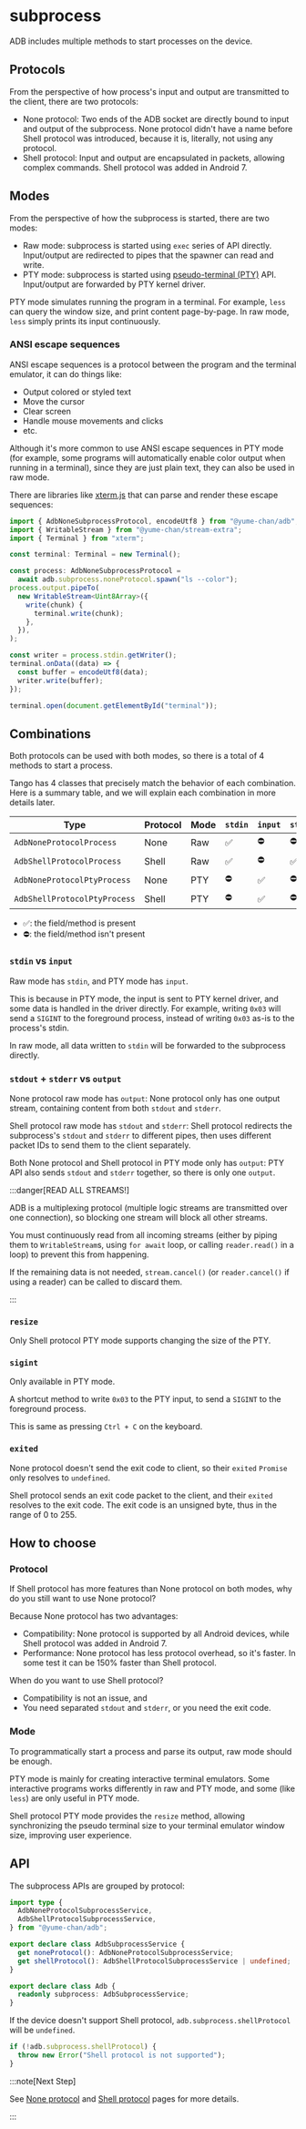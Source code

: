 # subprocess

ADB includes multiple methods to start processes on the device.

## Protocols

From the perspective of how process's input and output are transmitted to the client, there are two protocols:

- None protocol: Two ends of the ADB socket are directly bound to input and output of the subprocess. None protocol didn't have a name before Shell protocol was introduced, because it is, literally, not using any protocol.
- Shell protocol: Input and output are encapsulated in packets, allowing complex commands. Shell protocol was added in Android 7.

## Modes

From the perspective of how the subprocess is started, there are two modes:

- Raw mode: subprocess is started using `exec` series of API directly. Input/output are redirected to pipes that the spawner can read and write.
- PTY mode: subprocess is started using [pseudo-terminal (PTY)](https://man7.org/linux/man-pages/man7/pty.7.html) API. Input/output are forwarded by PTY kernel driver.

PTY mode simulates running the program in a terminal. For example, `less` can query the window size, and print content page-by-page. In raw mode, `less` simply prints its input continuously.

### ANSI escape sequences

ANSI escape sequences is a protocol between the program and the terminal emulator, it can do things like:

- Output colored or styled text
- Move the cursor
- Clear screen
- Handle mouse movements and clicks
- etc.

Although it's more common to use ANSI escape sequences in PTY mode (for example, some programs will automatically enable color output when running in a terminal), since they are just plain text, they can also be used in raw mode.

There are libraries like [xterm.js](https://xtermjs.org/) that can parse and render these escape sequences:

```ts transpile
import { AdbNoneSubprocessProtocol, encodeUtf8 } from "@yume-chan/adb";
import { WritableStream } from "@yume-chan/stream-extra";
import { Terminal } from "xterm";

const terminal: Terminal = new Terminal();

const process: AdbNoneSubprocessProtocol =
  await adb.subprocess.noneProtocol.spawn("ls --color");
process.output.pipeTo(
  new WritableStream<Uint8Array>({
    write(chunk) {
      terminal.write(chunk);
    },
  }),
);

const writer = process.stdin.getWriter();
terminal.onData((data) => {
  const buffer = encodeUtf8(data);
  writer.write(buffer);
});

terminal.open(document.getElementById("terminal"));
```

## Combinations

Both protocols can be used with both modes, so there is a total of 4 methods to start a process.

Tango has 4 classes that precisely match the behavior of each combination. Here is a summary table, and we will explain each combination in more details later.

| Type                         | Protocol | Mode | `stdin` | `input` | `stdout` | `stderr` | `output` | `resize` | `sigint` | `exited`             |
| ---------------------------- | -------- | ---- | ------- | ------- | -------- | -------- | -------- | -------- | -------- | -------------------- |
| `AdbNoneProtocolProcess`     | None     | Raw  | ✅      | ⛔      | ⛔       | ⛔       | ✅       | ⛔       | ⛔       | `Promise<undefined>` |
| `AdbShellProtocolProcess`    | Shell    | Raw  | ✅      | ⛔      | ✅       | ✅       | ⛔       | ⛔       | ⛔       | `Promise<number>`    |
| `AdbNoneProtocolPtyProcess`  | None     | PTY  | ⛔      | ✅      | ⛔       | ⛔       | ✅       | ⛔       | ✅       | `Promise<undefined>` |
| `AdbShellProtocolPtyProcess` | Shell    | PTY  | ⛔      | ✅      | ⛔       | ⛔       | ✅       | ✅       | ✅       | `Promise<number>`    |

- ✅: the field/method is present
- ⛔: the field/method isn't present

### `stdin` vs `input`

Raw mode has `stdin`, and PTY mode has `input`.

This is because in PTY mode, the input is sent to PTY kernel driver, and some data is handled in the driver directly. For example, writing `0x03` will send a `SIGINT` to the foreground process, instead of writing `0x03` as-is to the process's stdin.

In raw mode, all data written to `stdin` will be forwarded to the subprocess directly.

### `stdout` + `stderr` vs `output`

None protocol raw mode has `output`: None protocol only has one output stream, containing content from both `stdout` and `stderr`.

Shell protocol raw mode has `stdout` and `stderr`: Shell protocol redirects the subprocess's `stdout` and `stderr` to different pipes, then uses different packet IDs to send them to the client separately.

Both None protocol and Shell protocol in PTY mode only has `output`: PTY API also sends `stdout` and `stderr` together, so there is only one `output`.

:::danger[READ ALL STREAMS!]

ADB is a multiplexing protocol (multiple logic streams are transmitted over one connection), so blocking one stream will block all other streams.

You must continuously read from all incoming streams (either by piping them to `WritableStream`s, using `for await` loop, or calling `reader.read()` in a loop) to prevent this from happening.

If the remaining data is not needed, `stream.cancel()` (or `reader.cancel()` if using a reader) can be called to discard them.

:::

### `resize`

Only Shell protocol PTY mode supports changing the size of the PTY.

### `sigint`

Only available in PTY mode.

A shortcut method to write `0x03` to the PTY input, to send a `SIGINT` to the foreground process.

This is same as pressing `Ctrl + C` on the keyboard.

### `exited`

None protocol doesn't send the exit code to client, so their `exited` `Promise` only resolves to `undefined`.

Shell protocol sends an exit code packet to the client, and their `exited` resolves to the exit code. The exit code is an unsigned byte, thus in the range of 0 to 255.

## How to choose

### Protocol

If Shell protocol has more features than None protocol on both modes, why do you still want to use None protocol?

Because None protocol has two advantages:

- Compatibility: None protocol is supported by all Android devices, while Shell protocol was added in Android 7.
- Performance: None protocol has less protocol overhead, so it's faster. In some test it can be 150% faster than Shell protocol.

When do you want to use Shell protocol?

- Compatibility is not an issue, and
- You need separated `stdout` and `stderr`, or you need the exit code.

### Mode

To programmatically start a process and parse its output, raw mode should be enough.

PTY mode is mainly for creating interactive terminal emulators. Some interactive programs works differently in raw and PTY mode, and some (like `less`) are only useful in PTY mode.

Shell protocol PTY mode provides the `resize` method, allowing synchronizing the pseudo terminal size to your terminal emulator window size, improving user experience.

## API

The subprocess APIs are grouped by protocol:

```ts showLineNumbers
import type {
  AdbNoneProtocolSubprocessService,
  AdbShellProtocolSubprocessService,
} from "@yume-chan/adb";

export declare class AdbSubprocessService {
  get noneProtocol(): AdbNoneProtocolSubprocessService;
  get shellProtocol(): AdbShellProtocolSubprocessService | undefined;
}

export declare class Adb {
  readonly subprocess: AdbSubprocessService;
}
```

If the device doesn't support Shell protocol, `adb.subprocess.shellProtocol` will be `undefined`.

```ts transpile
if (!adb.subprocess.shellProtocol) {
  throw new Error("Shell protocol is not supported");
}
```

:::note[Next Step]

See [None protocol](./none-protocol.mdx) and [Shell protocol](./shell-protocol.mdx) pages for more details.

:::
